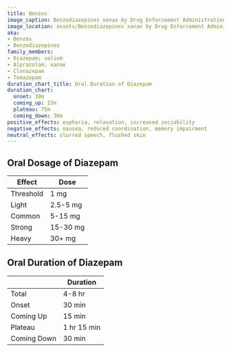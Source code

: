 ```yaml
---
title: Benzos
image_caption: Benzodiazepines xanax by Drug Enforcement Administration (DEA)
image_location: assets/Benzodiazepines xanax by Drug Enforcement Administration (DEA).jpg
aka:
- Benzos
- Benzodiazepines
family_members:
- Diazepam; valium
- Alprazolam; xanax
- Clonazepam
- Temazepam
duration_chart_title: Oral Duration of Diazepam
duration_chart:
  onset: 30m
  coming_up: 15m
  plateau: 75m
  coming_down: 30m
positive_effects: euphoria, relaxation, increased sociability
negative_effects: nausea, reduced coordination, memory impairment
neutral_effects: slurred speech, flushed skin
---
```


## Oral Dosage of Diazepam
| Effect | Dose |
| --- | --- |
| Threshold | 1 mg |
| Light | 2.5-5 mg |
| Common | 5-15 mg |
| Strong | 15-30 mg |
| Heavy | 30+ mg |


<Chart title={frontmatter.duration_chart_title} data={frontmatter.duration_chart} />

## Oral Duration of Diazepam
| | Duration |
| --- | --- |
| Total | 4-8 hr |
| Onset | 30 min |
| Coming Up | 15 min |
| Plateau | 1 hr 15 min |
| Coming Down | 30 min |
